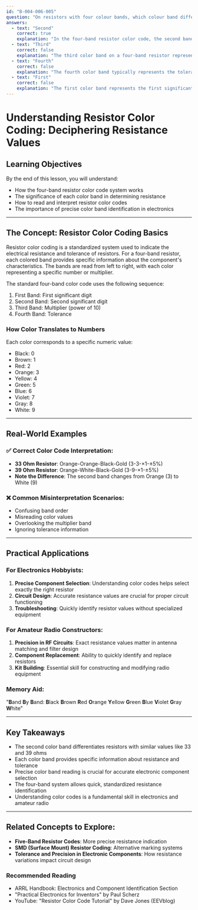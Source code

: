 ```yaml
---
id: "B-004-006-005"
question: "On resistors with four colour bands, which colour band differentiates two resistors rated at 33 ohms and 39 ohms respectively?"
answers:
  - text: "Second"
    correct: true
    explanation: "In the four-band resistor color code, the second band represents the multiplier digit. For a 33 ohm resistor, the color bands would be orange-orange-black-gold, while a 39 ohm resistor would have orange-white-black-gold. The difference between these resistors is in the second band, where 'orange' (3) for 33 ohms changes to 'white' (9) for 39 ohms."
  - text: "Third"
    correct: false
    explanation: "The third color band on a four-band resistor represents the multiplier (power of 10), which is black (×1) for both 33 and 39 ohm resistors. This band does not differentiate between these two resistance values."
  - text: "Fourth"
    correct: false
    explanation: "The fourth color band typically represents the tolerance (such as gold for ±5%), which is the same for both 33 and 39 ohm resistors and does not distinguish between their resistance values."
  - text: "First"
    correct: false
    explanation: "The first color band represents the first significant digit of the resistance value. For both 33 and 39 ohm resistors, this would be orange (3), so the first band does not differentiate between these two resistors."
---
```


# Understanding Resistor Color Coding: Deciphering Resistance Values

## Learning Objectives
By the end of this lesson, you will understand:
- How the four-band resistor color code system works
- The significance of each color band in determining resistance
- How to read and interpret resistor color codes
- The importance of precise color band identification in electronics

---

## The Concept: Resistor Color Coding Basics

Resistor color coding is a standardized system used to indicate the electrical resistance and tolerance of resistors. For a four-band resistor, each colored band provides specific information about the component's characteristics. The bands are read from left to right, with each color representing a specific number or multiplier.

The standard four-band color code uses the following sequence:
1. First Band: First significant digit
2. Second Band: Second significant digit
3. Third Band: Multiplier (power of 10)
4. Fourth Band: Tolerance

### How Color Translates to Numbers

Each color corresponds to a specific numeric value:
- Black: 0
- Brown: 1
- Red: 2
- Orange: 3
- Yellow: 4
- Green: 5
- Blue: 6
- Violet: 7
- Gray: 8
- White: 9

---

## Real-World Examples

### ✅ Correct Color Code Interpretation:
- **33 Ohm Resistor**: Orange-Orange-Black-Gold (3-3-×1-±5%)
- **39 Ohm Resistor**: Orange-White-Black-Gold (3-9-×1-±5%)
- **Note the Difference**: The second band changes from Orange (3) to White (9)

### ❌ Common Misinterpretation Scenarios:
- Confusing band order
- Misreading color values
- Overlooking the multiplier band
- Ignoring tolerance information

---

## Practical Applications

### For Electronics Hobbyists:
1. **Precise Component Selection**: Understanding color codes helps select exactly the right resistor
2. **Circuit Design**: Accurate resistance values are crucial for proper circuit functioning
3. **Troubleshooting**: Quickly identify resistor values without specialized equipment

### For Amateur Radio Constructors:
1. **Precision in RF Circuits**: Exact resistance values matter in antenna matching and filter design
2. **Component Replacement**: Ability to quickly identify and replace resistors
3. **Kit Building**: Essential skill for constructing and modifying radio equipment

### Memory Aid:
"**B**and **B**y **B**and: **B**lack **B**rown **R**ed **O**range **Y**ellow **G**reen **B**lue **V**iolet **G**ray **W**hite"

---

## Key Takeaways

- The second color band differentiates resistors with similar values like 33 and 39 ohms
- Each color band provides specific information about resistance and tolerance
- Precise color band reading is crucial for accurate electronic component selection
- The four-band system allows quick, standardized resistance identification
- Understanding color codes is a fundamental skill in electronics and amateur radio

---

## Related Concepts to Explore:
- **Five-Band Resistor Codes**: More precise resistance indication
- **SMD (Surface Mount) Resistor Coding**: Alternative marking systems
- **Tolerance and Precision in Electronic Components**: How resistance variations impact circuit design

### Recommended Reading
- ARRL Handbook: Electronics and Component Identification Section
- "Practical Electronics for Inventors" by Paul Scherz
- YouTube: "Resistor Color Code Tutorial" by Dave Jones (EEVblog)